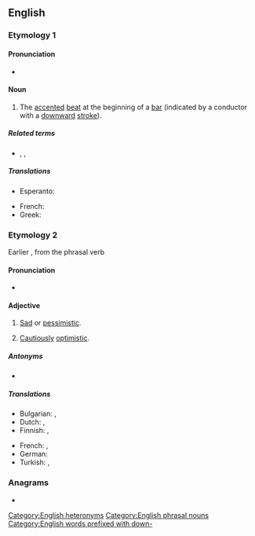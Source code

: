 ==English==

===Etymology 1===
{{com|en|down|beat}}

====Pronunciation====
* {{IPA|en|/ˈdaʊnbiːt/}}

====Noun====
{{en-noun}}

# {{lb|en|music}} The [[accented]] [[beat]] at the beginning of a [[bar]] (indicated by a conductor with a [[downward]] [[stroke]]).

=====Related terms=====
* {{l|en|afterbeat}}, {{l|en|offbeat}}, {{l|en|backbeat}}

=====Translations=====
{{trans-top|accented beat}}
* Esperanto: {{t|eo|ĉefpulso}}
{{trans-mid}}
* French: {{t+|fr|temps fort}}
* Greek: {{t+|el|θέση|m}}
{{trans-bottom}}

===Etymology 2===
Earlier {{m|en|downbeaten}}, from the phrasal verb {{m|en|beat down}}

====Pronunciation====
* {{IPA|en|/daʊnˈbiːt/}}

====Adjective====
{{en-adj}}

# [[sad|Sad]] or [[pessimistic]].
#: {{ux|en|He sounded '''downbeat''' when asked about his future plans.}}
# [[cautiously|Cautiously]] [[optimistic]].
#: {{ux|en|She carried herself with a quiet '''downbeat''' grace.}}

=====Antonyms=====
* {{l|en|upbeat}}

=====Translations=====
{{trans-top|sad}}
* Bulgarian: {{t+|bg|мрачен}}, {{t+|bg|песимистичен}}
* Dutch: {{t+|nl|droef}}, {{t+|nl|pessimistisch}}
* Finnish: {{t+|fi|synkkä}}, {{t+|fi|pessimistinen}}
{{trans-mid}}
* French: {{t+|fr|triste}}, {{t+|fr|pessimiste}}
* German: {{t+|de|pessimistisch}}
* Turkish: {{t+|tr|karamsar}}, {{t+|tr|kötümser}}
{{trans-bottom}}

===Anagrams===
* {{anagrams|en|a=abdenotw|beat down|beatdown}}

[[Category:English heteronyms]]
[[Category:English phrasal nouns]]
[[Category:English words prefixed with down-]]
